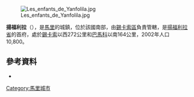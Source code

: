 [[Image:Les_enfants_de_Yanfolila.jpg|thumb]]

{{Coord|11|10|43|N|8|9|20|W|display=title}}

'''揚福利拉'''（{{lang-fr|Yanfolila}}），是[[馬里|馬里]]的城鎮，位於該國南部，由[[錫卡索區|錫卡索區]]負責管轄，是[[揚福利拉省|揚福利拉省]]的首府，處於[[錫卡索|錫卡索]]以西272公里和[[巴馬科|巴馬科]]以南164公里，2002年人口10,800。

==參考資料==
*{{citation |title=Communes de la Région de Sikasso |publisher=Ministère de l’administration territoriale et des collectivités locales, République du Mali |url=http://www.matcl.gov.ml/pdf/ComRegSikasso.pdf |language=fr |deadurl=yes |archiveurl=https://www.webcitation.org/6AnZ7FgpR?url=http://www.matcl.gov.ml/pdf/ComRegSikasso.pdf |archivedate=2012-09-19 }}

{{Mali-geo-stub}}
[[Category:馬里城市|Category:馬里城市]]